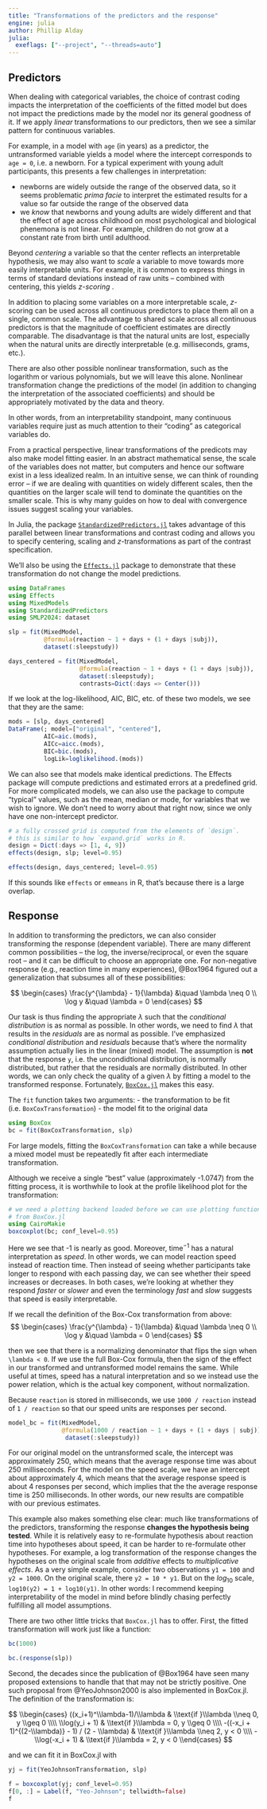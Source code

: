 ```yaml
---
title: "Transformations of the predictors and the response"
engine: julia
author: Phillip Alday
julia:
  exeflags: ["--project", "--threads=auto"]
---
```


## Predictors

When dealing with categorical variables, the choice of contrast coding impacts the interpretation of the coefficients of the fitted model but does not impact the predictions made by the model nor its general goodness of it. 
If we apply _linear_ transformations to our predictors, then we see a similar pattern for continuous variables.

For example, in a model with `age` (in years) as a predictor, the untransformed variable yields a model where the intercept corresponds to `age = 0`, i.e. a newborn. 
For a typical experiment with young adult participants, this presents a few challenges in interpretation:

- newborns are widely outside the range of the observed data, so it seems problematic *prima facie* to interpret the estimated results for a value so far outside the range of the observed data
- we *know* that newborns and young adults are widely different and that the effect of age across childhood on most psychological and biological phenemona is not linear. For example, children do not grow at a constant rate from birth until adulthood.

Beyond _centering_ a variable so that the center reflects an interpretable hypothesis, we may also want to _scale_ a variable to move towards more easily interpretable units. For example, it is common to express things in terms of standard deviations instead of raw units -- combined with centering, this yields _$z$-scoring_ .

In addition to placing some variables on a more interpretable scale, $z$-scoring can be used across all continuous predictors to place them all on a single, common scale. 
The advantage to shared scale across all continuous predictors is that the magnitude of coefficient estimates are directly comparable.
The disadvantage is that the natural units are lost, especially when the natural units are directly interpretable (e.g. milliseconds, grams, etc.).

::: {.callout-note collapse="true" title="Nonlinear transformations"}
There are also other possible nonlinear transformation, such as the logarithm or various polynomials, but we will leave this alone. Nonlinear transformation change the predictions of the model (in addition to changing the interpretation of the associated coefficients) and should be appropriately motivated by the data and theory.
:::

In other words, from an interpretability standpoint, many continuous variables require just as much attention to their "coding" as categorical variables do.

::: {.callout-note collapse="true" title="Scaling can also help numerical aspects of model fitting"}

From a practical perspective, linear transformations of the predicots may also make model fitting easier.
In an abstract mathematical sense, the scale of the variables does not matter, but computers and hence our software exist in a less idealized realm. 
In an intuitive sense, we can think of rounding error -- if we are dealing with quantities on widely different scales, then the quantities on the larger scale will tend to dominate the quantities on the smaller scale. 
This is why many guides on how to deal with convergence issues suggest scaling your variables.

:::

In Julia, the package [`StandardizedPredictors.jl`](https://beacon-biosignals.github.io/StandardizedPredictors.jl/v1/) takes advantage of this parallel between linear transformations and contrast coding and allows you to specify centering, scaling and $z$-transformations as part of the contrast specification.

We'll also be using the [`Effects.jl`](https://beacon-biosignals.github.io/Effects.jl/v1.3/) package to demonstrate that these transformation do not change the model predictions.

```julia
using DataFrames
using Effects
using MixedModels
using StandardizedPredictors
using SMLP2024: dataset
```

```julia
slp = fit(MixedModel, 
          @formula(reaction ~ 1 + days + (1 + days |subj)),
          dataset(:sleepstudy))
```

```julia
days_centered = fit(MixedModel, 
                    @formula(reaction ~ 1 + days + (1 + days |subj)),
                    dataset(:sleepstudy);
                    contrasts=Dict(:days => Center()))
```

If we look at the log-likelihood, AIC, BIC, etc. of these two models, we see that they are the same:

```julia
mods = [slp, days_centered]
DataFrame(; model=["original", "centered"], 
          AIC=aic.(mods),
          AICc=aicc.(mods),
          BIC=bic.(mods), 
          logLik=loglikelihood.(mods))
```


We can also see that models make identical predictions. 
The Effects package will compute predictions and estimated errors at a predefined grid. 
For more complicated models, we can also use the package to compute "typical" values, such as the mean, median or mode, for variables that we wish to ignore. 
We don't need to worry about that right now, since we only have one non-intercept predictor.

```julia
# a fully crossed grid is computed from the elements of `design`.
# this is similar to how `expand.grid` works in R.
design = Dict(:days => [1, 4, 9])
effects(design, slp; level=0.95)
```

```julia
effects(design, days_centered; level=0.95)
```

If this sounds like `effects` or `emmeans` in R, that's because there is a large overlap. 

## Response

In addition to transforming the predictors, we can also consider transforming the response (dependent variable). 
There are many different common possibilities -- the log, the inverse/reciprocal, or even the square root -- and it can be difficult to choose an appropriate one.
For non-negative response (e.g., reaction time in many experiences), @Box1964 figured out a generalization that subsumes all of these possibilities:

$$
\begin{cases}
\frac{y^{\lambda} - 1}{\lambda} &\quad \lambda \neq 0 \\
\log y &\quad \lambda = 0
\end{cases}
$$

Our task is thus finding the appropriate $\lambda$ such that the _conditional distribution_ is as normal as possible.
In other words, we need to find $\lambda$ that results in the _residuals_ are as normal as possible.
I've emphasized _conditional distribution_ and _residuals_ because that's where the normality assumption actually lies in the linear (mixed) model.
The assumption is **not** that the response `y`, i.e. the uncondidtional distribution, is normally distributed, but rather that the residuals are normally distributed. 
In other words, we can only check the quality of a given $\lambda$ by fitting a model to the transformed response.
Fortunately, [`BoxCox.jl`](https://palday.github.io/BoxCox.jl/v0.3.3/) makes this easy.

The `fit` function takes two arguments:
- the transformation to be fit (i.e. `BoxCoxTransformation`)
- the model fit to the original data

```julia
using BoxCox
bc = fit(BoxCoxTransformation, slp)
```

:::{callout-note}
For large models, fitting the `BoxCoxTransformation` can take a while because a mixed model must be repeatedly fit after each intermediate transformation.
:::

Although we receive a single "best" value (approximately -1.0747) from the fitting process, it is worthwhile to look at the profile likelihood plot for the transformation:

```julia
# we need a plotting backend loaded before we can use plotting functionality
# from BoxCox.jl
using CairoMakie
boxcoxplot(bc; conf_level=0.95)
```

Here we see that -1 is nearly as good. Moreover, time$^{-1}$ has a natural interpretation as _speed_.
In other words, we can model reaction speed instead of reaction time.
Then instead of seeing whether participants take longer to respond with each passing day, we can see whether their speed increases or decreases.
In both cases, we're looking at whether they respond _faster_ or _slower_ and even the terminology _fast_ and _slow_ suggests that speed is easily interpretable.

If we recall the definition of the Box-Cox transformation from above:
$$
\begin{cases}
\frac{y^{\lambda} - 1}{\lambda} &\quad \lambda \neq 0 \\
\log y &\quad \lambda = 0
\end{cases}
$$

then we see that there is a normalizing denominator that flips the sign when ``\lambda < 0``.
If we use the full Box-Cox formula, then the sign of the effect in our transformed and untransformed model remains the same.
While useful at times, speed has a natural interpretation and so we instead use the power relation, which is the actual key component, without normalization.

Because `reaction` is stored in milliseconds, we use `1000 / reaction` instead of `1 / reaction` so that our speed units are responses per second.

```julia
model_bc = fit(MixedModel,
               @formula(1000 / reaction ~ 1 + days + (1 + days | subj)),
                dataset(:sleepstudy))
```

For our original model on the untransformed scale, the intercept was approximately 250, which means that the average response time was about 250 milliseconds.
For the model on the speed scale, we have an intercept about approximately 4, which means that the average response speed is about 4 responses per second, which implies that the the average response time is 250 milliseconds.
In other words, our new results are compatible with our previous estimates.

This example also makes something else clear: much like transformations of the predictors, transforming the response **changes the hypothesis being tested**. 
While it is relatively easy to re-formulate hypothesis about reaction time into hypotheses about speed, it can be harder to re-formulate other hypotheses.
For example, a log transformation of the response changes the hypotheses on the original scale from _additive_ effects to _multiplicative effects_. 
As a very simple example, consider two observations `y1 = 100` and `y2 = 1000`.
On the original scale, there `y2 = 10 * y1`. 
But on the $log_{10}$ scale, `log10(y2) = 1 + log10(y1)`.
In other words: I recommend keeping interpretability of the model in mind before blindly chasing perfectly fulfilling all model assumptions.

There are two other little tricks that `BoxCox.jl` has to offer.
First, the fitted transformation will work just like a function:
```julia
bc(1000)
```

```julia
bc.(response(slp))
```

Second, the decades since the publication of @Box1964 have seen many proposed extensions to handle that that may not be strictly positive. 
One such proposal from @YeoJohnson2000 is also implemented in BoxCox.jl.
The definition of the transformation is:

$$
\\begin{cases} ((x_i+1)^\\lambda-1)/\\lambda                      &  \\text{if }\\lambda \\neq 0, y \\geq 0 \\\\
               \\log(y_i + 1)                                     &  \\text{if }\\lambda =     0, y \\geq 0 \\\\
               -((-x_i + 1)^{(2-\\lambda)} - 1) / (2 - \\lambda)  &  \\text{if }\\lambda \\neq 2, y <     0 \\\\
               -\\log(-x_i + 1)                                   &  \\text{if }\\lambda =     2, y <     0
\\end{cases}
$$

and we can fit it in BoxCox.jl with

```julia
yj = fit(YeoJohnsonTransformation, slp)
```

```julia
f = boxcoxplot(yj; conf_level=0.95)
f[0, :] = Label(f, "Yeo-Johnson"; tellwidth=false)
f
```

:::{refs}
:::
